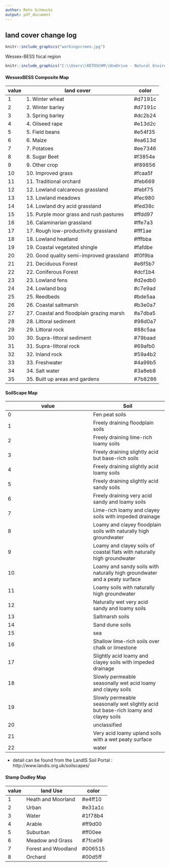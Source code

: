 ```yaml
---
author: Reto Schmucki
output: pdf_document
---
```


## land cover change log

```r
knitr::include_graphics("workingscreen.jpg")
```

Wessex-BESS focal region

```r
knitr::include_graphics("C:\\Users\\RETOSCHM\\OneDrive - Natural Environment Research Council\\WessexLULCchange\\figs\\wessex_map.png")
```

#### WessexBESS Composite Map

| value | land cover | color |
|-------|------------|-------|
| 1 |1. Winter wheat |#d7191c|
| 2 |2. Winter barley|#d7191c|
| 3 |3. Spring barley|#dc2b24|
| 4 |4. Oilseed rape |#e13d2c|
| 5 |5. Field beans  |#e54f35|
|6|6. Maize|#ea613d|
|7|7. Potatoes|#ee7346|
|8|8. Sugar Beet|#f3854e|
|9|9. Other crop|#f89856|
|10|10. Improved grass|#fcaa5f|
|11|11. Traditional orchard|#feb669|
|12|12. Lowland calcareous grassland|#febf75|
|13|13. Lowland meadows|#fec980|
|14|14. Lowland dry acid grassland|#fed38c|
|15|15. Purple moor grass and rush pastures|#ffdd97|
|16|16. Calaminarian grassland|#ffe7a3|
|17|17. Rough low-productivity grassland|#fff1ae|
|18|18. Lowland heatland|#fffbba|
|19|19. Coastal vegetated shingle|#fafdbe|
|20|20. Good quality semi-improved grassland|#f0f9ba|
|21|21. Deciduous Forest|#e6f5b7|
|22|22. Coniferous Forest|#dcf1b4|
|23|23. Lowland fens|#d2edb0|
|24|24. Lowland bog|#c7e9ad|
|25|25. Reedbeds|#bde5aa|
|26|26. Coastal saltmarsh|#b3e0a7|
|27|27. Coastal and floodplain grazing marsh|#a7dba5|
|28|28. Littoral sediment|#98d0a7|
|29|29. Littoral rock|#88c5aa|
|30|30. Supra-littoral sediment|#79baad|
|31|31. Supra-littoral rock|#69afb0|
|32|32. Inland rock|#59a4b2|
|33|33. Freshwater|#4a99b5|
|34|34. Salt water|#3a8eb8|
|35|35. Built up areas and gardens|#7b8286|



#### SoilScape Map

| value | Soil |
|-------|------|
|0 | Fen peat soils | 
| 1 | Freely draining floodplain soils | 
| 2 | Freely draining lime-rich loamy soils | 
| 3 | Freely draining slightly acid but base-rich soils | 
| 4 | Freely draining slightly acid loamy soils | 
| 5 | Freely draining slightly acid sandy soils | 
| 6 | Freely draining very acid sandy and loamy soils | 
| 7 | Lime-rich loamy and clayey soils with impeded drainage | 
| 8 | Loamy and clayey floodplain soils with naturally high groundwater | 
| 9 | Loamy and clayey soils of coastal flats with naturally high groundwater| 
| 10 | Loamy and sandy soils with naturally high groundwater and a peaty surface | 
| 11 | Loamy soils with naturally high groundwater | 
| 12 | Naturally wet very acid sandy and loamy soils | 
| 13 | Saltmarsh soils | 
| 14 | Sand dune soils | 
| 15 | sea | 
| 16 | Shallow lime-rich soils over chalk or limestone | 
| 17 | Slightly acid loamy and clayey soils with impeded drainage | 
| 18 | Slowly permeable seasonally wet acid loamy and clayey soils | 
| 19 | Slowly permeable seasonally wet slightly acid but base-rich loamy and clayey soils | 
| 20 | unclassified | 
| 21 | Very acid loamy upland soils with a wet peaty surface | 
| 22 | water |

* detail can be found from the LandIS Soil Portal : http://www.landis.org.uk/soilscapes/


#### Stamp Dudley Map
| value|  land Use |  color |
|------|-----------|--------| 
| 1 |  Heath and Moorland |  #e4ff10 |  
| 2 |  Urban |  #e31a1c |  
| 3 |  Water |  #1f78b4 |  
| 4 |  Arable |  #ff9d00 |  
| 5 |  Suburban |  #ff00ee |  
| 6 |  Meadow and Grass |  #7fce09 |  
| 7 |  Forest and Woodland |  #006515 |  
| 8 |  Orchard |  #00d5ff |  

